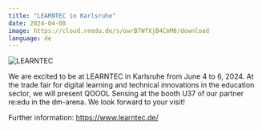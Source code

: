 ```yaml
---
title: "LEARNTEC in Karlsruhe"
date: 2024-04-08
image: https://cloud.reedu.de/s/owrB7WfXjB4CmM8/download
language: de
---
```


![LEARNTEC](https://cloud.reedu.de/s/owrB7WfXjB4CmM8/download)

We are excited to be at LEARNTEC in Karlsruhe from June 4 to 6, 2024. At the trade fair for digital learning and technical innovations in the education sector, we will present QOOOL Sensing at the booth U37 of our partner re:edu in the dm-arena. We look forward to your visit!

Further information: https://www.learntec.de/
